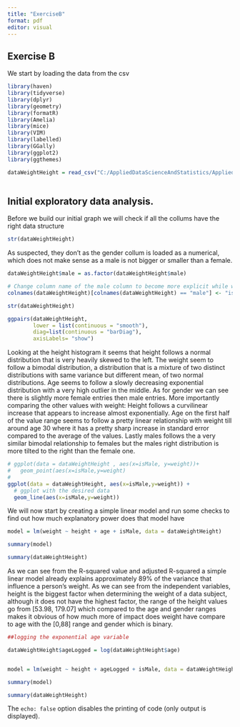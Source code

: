 ```yaml
---
title: "ExerciseB"
format: pdf
editor: visual
---
```


## Exercise B

We start by loading the data from the csv 

```r
library(haven)
library(tidyverse)
library(dplyr)
library(geometry) 
library(formatR)
library(Amelia)
library(mice)
library(VIM)
library(labelled)
library(GGally)
library(ggplot2)
library(ggthemes)
```

```r
dataWeightHeight = read_csv("C:/AppliedDataScienceAndStatistics/Applied-Data-Science-and-Statistics/Term1/ApplicationOfDataAndStats/Assignment/datasets-20221221/weight_height.csv")
  

```

## Initial exploratory data analysis.

Before we build our initial graph we will check if all the collums have the right data structure

```r

str(dataWeightHeight)  

```

As suspected, they don't as the gender collum is loaded as a numerical, which does not make sense as a male is not bigger or smaller than a female.

```r
dataWeightHeight$male = as.factor(dataWeightHeight$male)  

# Change column name of the male column to become more explicit while we are at it
colnames(dataWeightHeight)[colnames(dataWeightHeight) == "male"] <- "isMale"

str(dataWeightHeight) 

```

```r

ggpairs(dataWeightHeight,
        lower = list(continuous = "smooth"),
        diag=list(continuous = "barDiag"),
        axisLabels= "show")

```

Looking at the height histogram it seems that height follows a normal distribution that is very heavily skewed to the left.
The weight seem to follow a bimodal distribution, a distribution that is a mixture of two distinct distributions with same variance but different mean, of two normal distributions.
Age seems to follow a slowly decreasing exponential distribution with a very high outlier in the middle.
As for gender we can see there is slightly more female entries then male entries.
More importantly comparing the other values with weight:
Height follows a curvilinear increase that appears to increase almost exponentially.
Age on the first half of the value range seems to follow a pretty linear relationship with weight till around age 30 where it has a pretty sharp increase in standard error compared to the average of the values.
Lastly males follows the a very similar bimodal relationship to females but the males right distribution is more tilted to the right than the female one.

```r

# ggplot(data = dataWeightHeight , aes(x=isMale, y=weight))+
#   geom_point(aes(x=isMale,y=weight)
#              
ggplot(data = dataWeightHeight, aes(x=isMale,y=weight)) +
  # ggplot with the desired data
  geom_line(aes(x=isMale,y=weight))             
```

We will now start by creating a simple linear model and run some checks to find out how much explanatory power does that model have
```r

model = lm(weight ~ height + age + isMale, data = dataWeightHeight)

summary(model)

summary(dataWeightHeight)


```
As we can see from the R-squared value and adjusted R-squared a simple linear model already explains approximately 89% of the variance that influence a person's weight.
As we can see from the independent variables, height is the biggest factor when determining the weight of a data subject, although it does not have the highest factor, the range of the height values go from [53.98, 179.07] which compared to the age and gender ranges makes it obvious of how much more of impact does weight have compare to age with the  [0,88] range and gender which is binary.

```r

##logging the exponential age variable

dataWeightHeight$ageLogged = log(dataWeightHeight$age)


model = lm(weight ~ height + ageLogged + isMale, data = dataWeightHeight)

summary(model)

summary(dataWeightHeight)

```

The `echo: false` option disables the printing of code (only output is
displayed).
